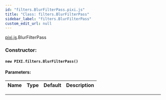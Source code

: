 ```yaml
---
id: "filters.BlurFilterPass.pixi.js"
title: "Class: filters.BlurFilterPass"
sidebar_label: "filters.BlurFilterPass"
custom_edit_url: null
---
```



<div class="package-name">

[pixi.js](../modules/pixi.js).BlurFilterPass

</div>






        

<article>

### Constructor:
<h4><code>new PIXI.filters.BlurFilterPass() </code></h4>

#### Parameters:
| Name | Type | Default | Description |
| ---- | ---- | ------- | ----------- |

</article>

---------------------------------------








    